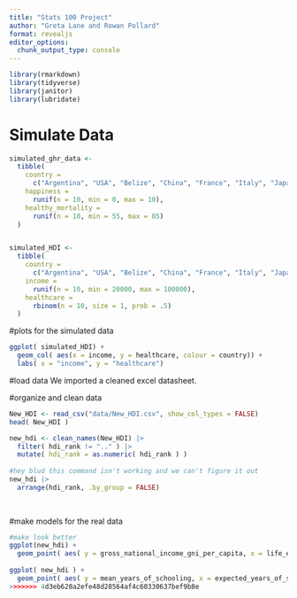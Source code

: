 ```yaml
---
title: "Stats 100 Project"
author: "Greta Lane and Rowan Pollard"
format: revealjs
editor_options: 
  chunk_output_type: console
---
```


```r
library(rmarkdown)
library(tidyverse)
library(janitor)
library(lubridate)

```

# Simulate Data
```r
simulated_ghr_data <-
  tibble(
    country =
      c("Argentina", "USA", "Belize", "China", "France", "Italy", "Japan", "Kenya", "Germany", "Canada"),
    happiness =
      runif(n = 10, min = 0, max = 10),
    healthy_mortality =
      runif(n = 10, min = 55, max = 85)
  )


simulated_HDI <-
  tibble(
    country =
      c("Argentina", "USA", "Belize", "China", "France", "Italy", "Japan", "Kenya", "Germany", "Canada"),
    income =
      runif(n = 10, min = 20000, max = 100000),
    healthcare =
      rbinom(n = 10, size = 1, prob = .5)
  )
```

#plots for the simulated data
```r
ggplot( simulated_HDI) +
  geom_col( aes(x = income, y = healthcare, colour = country)) +
  labs( x = "income", y = "healthcare")


```

#load data 
We imported a cleaned excel datasheet. 

#organize and clean data
```r
New_HDI <- read_csv("data/New_HDI.csv", show_col_types = FALSE)
head( New_HDI )

new_hdi <- clean_names(New_HDI) |>
  filter( hdi_rank != ".." ) |>
  mutate( hdi_rank = as.numeric( hdi_rank ) )
  
#hey blud this command isn't working and we can't figure it out
new_hdi |> 
  arrange(hdi_rank, .by_group = FALSE)
  
  
```

#make models for the real data
```r
#make look better
ggplot(new_hdi) +
  geom_point( aes( y = gross_national_income_gni_per_capita, x = life_expectancy_at_birth)) 
  
ggplot( new_hdi ) +
  geom_point( aes( y = mean_years_of_schooling, x = expected_years_of_schooling ))
>>>>>>> 4d3eb628a2efe48d28564af4c60330637bef9b8e

```




